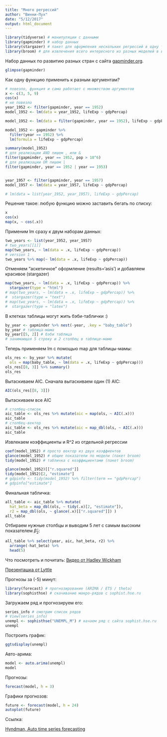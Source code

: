 ```yaml
---
title: "Много регрессий"
author: "Винни-Пух"
date: "5/12/2017"
output: html_document
---
```


```r
library(tidyverse) # манипуляции с данными
library(gapminder) # набор данных
library(stargazer) # пакет для оформления нескольких регрессий в одну табличку
library(broom) # для извлечения всего интересного из разных моделей в виде табличек
```

Набор данных по развитию разных стран с сайта [gapminder.org](gapminder.org).

```r
glimpse(gapminder)
```

Как одну функцию применить к разным аргументам?
```r
# повезло, функция и сама работает с множеством аргументов
x <- c(3, 5, 9)
cos(x)
# не повезло
year_1952 <- filter(gapminder, year == 1952)
model_1952 <- lm(data = year_1952, lifeExp ~ gdpPercap)

model_1952 <- lm(data = filter(gapminder, year == 1952), lifeExp ~ gdpPercap)

model_1952 <- gapminder %>% 
  filter(year == 1952) %>%
  lm(formula = lifeExp ~ gdpPercap)

summary(model_1952)
# для реализации AND пишем , или &
filter(gapminder, year == 1952, pop > 10^6)
# для реализации OR пишем |
filter(gapminder, year == 1952 | year == 1953)


year_1957 <- filter(gapminder, year == 1957)
model_1957 <- lm(data = year_1957, lifeExp ~ gdpPercap)

# lm(data = list(year_1952, year_1957), lifeExp ~ gdpPercap)
```

Решение такое: любую функцию можно заставить бегать по списку:
```r
x
cos(x)
map(x, ~ cos(.x))
```


Применим lm сразу к двум наборам данных:
```r
two_years <- list(year_1952, year_1957)
# two_years[[1]]
map(two_years, ~ lm(data = .x, lifeExp ~ gdpPercap))
# version 1
two_years %>% map(~ lm(data = .x, lifeExp ~ gdpPercap))
```

Отменяем "аскетичное" оформление (results='asis') и добавляем красивое (stargazer)

```r
map(two_years, ~ lm(data = .x, lifeExp ~ gdpPercap)) %>%
  stargazer(type = "html")
# map(two_years, ~ lm(data = .x, lifeExp ~ gdpPercap)) %>%
#  stargazer(type = "text")
# map(two_years, ~ lm(data = .x, lifeExp ~ gdpPercap)) %>%
#  stargazer(type = "latex")
```



В клетках таблицы могут жить бэби-таблички :)
```r
by_year <- gapminder %>% nest(-year, .key = "baby_table")
by_year # таблица-мама
by_year[[5, 2]] # бэби таблица
# занимающая 5 строку и 2 столбец в таблице-маме
```

Теперь применяем lm с помощью map для таблицы-мамы:
```r
ols_res <- by_year %>% mutate(
  ols = map(baby_table, ~ lm(data = .x, lifeExp ~ gdpPercap)))
ols_res[[8, 3]] %>% summary()
ols_res
```


Вытаскиваем AIC. Сначала вытаскиваем один (1) AIC:
```r
AIC(ols_res[[8, 3]])
```

Вытаскиваем все AIC
```r
# столбец-список
aic_table <- ols_res %>% mutate(aic = map(ols, ~ AIC(.x)))
aic_table
# столбец-вектор
aic_table <- ols_res %>% mutate(aic = map_dbl(ols, ~ AIC(.x)))
aic_table
```

Извлекаем коэффициенты и R^2 из отдельной регрессии
```r
coef(model_1952) # просто вектор из двух коэффиентов
glance(model_1952) # общие показатели по модели (пакет broom)
tidy(model_1952) # табличка с коэффициентами (пакет broom)
```

```r
glance(model_1952)[["r.squared"]]
tidy(model_1952)[2, "estimate"]
# gdpinfo <- tidy(model_1952) %>% filter(term == "gdpPercap")
# gdpinfo["estimate"]
```

Финальная табличка:
```r
all_table <- aic_table %>% mutate(
  hat_beta = map_dbl(ols, ~ tidy(.x)[2, "estimate"]),
  r2 = map_dbl(ols, ~ glance(.x)[["r.squared"]]) )
all_table
```

Отбираем нужные столбцы и выводим 5 лет с самым высоким показателем $\hat\beta_2$:
```r
all_table %>% select(year, aic, hat_beta, r2) %>% 
  arrange(-hat_beta) %>%
  head(5)
```

Что посмотреть и почитать:
[Видео от Hadley Wickham](http://edinbr.org/edinbr/2016/05/11/may-Hadley-Update2-PostingTalk.html)

[Презенташка от Lyttle](http://ijlyttle.github.io/isugg_purrr/presentation.html)

Прогнозы за (-5) минут:

```r
library(forecast) # прогнозирование (ARIMA / ETS / theta)
library(sophisthse) # скачивание макро-рядов с sophist.hse.ru
```


Загружаем ряд и прогнозируем его:
```r
series_info # смотрим список рядов
# View(series_info)
unempl <- sophisthse("UNEMPL_M") # качаем ряд с сайта sophist.hse.ru
unempl
```

Построить график:
```r
ggtsdisplay(unempl)
```

Авто-арима:
```r
model <- auto.arima(unempl)
model
```

Прогнозы:
```r
forecast(model, h = 3)
```

Графики прогнозов:
```r
future <- forecast(model, h = 24)
autoplot(future)
```

Ссылка:

[Hyndman, Auto time series forecasting](https://www.jstatsoft.org/article/view/v027i03/v27i03.pdf)

